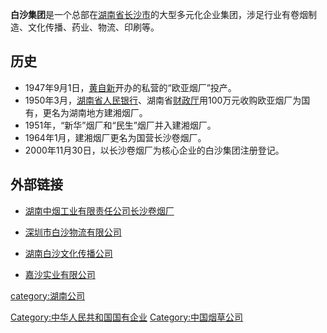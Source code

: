{{expand|time=2018-07-16T09:31:55+00:00}}
{{unreferenced|time=2018-07-16T09:31:55+00:00}}
{{not|白沙}}
{{Infobox Company 
| company_name = 白沙集团
| company_name_en = 
| company_logo = 
| company_type = 
| company_slogan = 
| market_information = 
| abbreviated_name = 
| foundation = 1947年9月1日
| location = [[长沙|长沙]]
| zip_code = 
| telephone_no = 
| key_people = 
| industry = 烟草行业
| products = 和系列、白沙系列、   NISE系列、长沙系列
| services = 
| capital = 110多亿元
| revenue = 
| operating_income = 
| profit = 
| market_value = 
| num_employees = 从业人员5000多人
| P/E ratio = 
| earnings per share = 
| Net asset value = 
| accounting_period = 
| parent = 
| divisions = 
| subsid = 
*深圳市白沙物流有限公司
*湖南白沙文化传播公司
*嘉沙实业有限公司
*湖南白沙运输有限公司
*湖南金沙建筑装饰有限责任公司
*湘西鹤盛原烟发展有限责任公司
| homepage = http://www.baisha.com/
| footnotes = 
| width = 
}}

'''白沙集团'''是一个总部在[[湖南省|湖南省]][[长沙市|长沙市]]的大型多元化企业集团，涉足行业有卷烟制造、文化传播、药业、物流、印刷等。

==历史==
* 1947年9月1日，[[黄自新|黄自新]]开办的私营的“欧亚烟厂”投产。
* 1950年3月，[[湖南省|湖南省]][[人民银行|人民银行]]、湖南省[[财政厅|财政厅]]用100万元收购欧亚烟厂为国有，更名为湖南地方建湘烟厂。
* 1951年，“新华”烟厂和“民生”烟厂并入建湘烟厂。
* 1964年1月，建湘烟厂更名为国营长沙卷烟厂。
* 2000年11月30日，以长沙卷烟厂为核心企业的白沙集团注册登记。

==外部链接==
* {{zh-hans}}[https://web.archive.org/web/20080515203803/http://www.baisha.com/ 湖南中烟工业有限责任公司长沙卷烟厂]
* {{zh-hans}}[https://web.archive.org/web/20090201175501/http://www.bs56.cn/ 深圳市白沙物流有限公司]
* {{zh-hans}}[https://web.archive.org/web/20080907140943/http://www.baisha.com/whcb/index.htm 湖南白沙文化传播公司]
* {{zh-hans}}[http://www.jiasha.com/ 嘉沙实业有限公司] {{Wayback|url=http://www.jiasha.com/ |date=20120317114350 }}

{{公司小作品}}

[[Category:中华人民共和国国有企业|Category:中华人民共和国国有企业]]
[[Category:中国烟草公司|Category:中国烟草公司]]
[[category:湖南公司|category:湖南公司]]